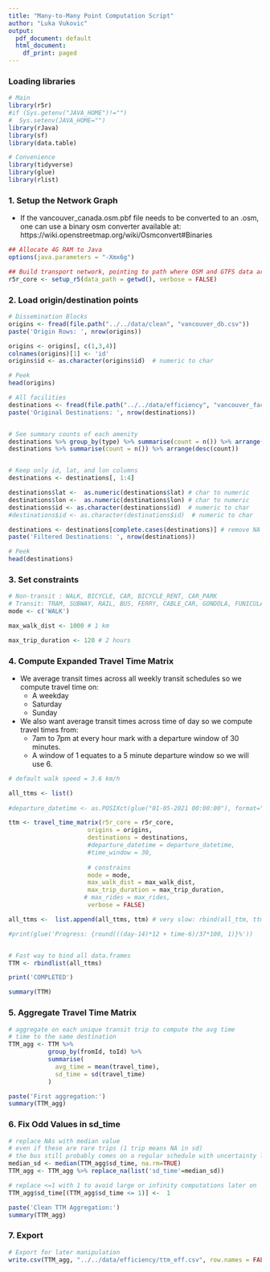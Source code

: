 ```yaml
---
title: "Many-to-Many Point Computation Script"
author: "Luka Vukovic"
output:
  pdf_document: default
  html_document:
    df_print: paged
---
```


### Loading libraries
```r

# Main
library(r5r)
#if (Sys.getenv("JAVA_HOME")!="")
#  Sys.setenv(JAVA_HOME="")
library(rJava)
library(sf)
library(data.table)

# Convenience
library(tidyverse)
library(glue)
library(rlist)

```


### 1. Setup the Network Graph

- If the vancouver_canada.osm.pbf file needs to be converted to an .osm, one can use a binary osm converter available at: https://wiki.openstreetmap.org/wiki/Osmconvert#Binaries

```r
## Allocate 4G RAM to Java
options(java.parameters = "-Xmx6g")

## Build transport network, pointing to path where OSM and GTFS data are located
r5r_core <- setup_r5(data_path = getwd(), verbose = FALSE)
```


### 2. Load origin/destination points

```r

# Dissemination Blocks
origins <- fread(file.path("../../data/clean", "vancouver_db.csv"))
paste('Origin Rows: ', nrow(origins))

origins <- origins[, c(1,3,4)]
colnames(origins)[1] <- 'id'
origins$id <- as.character(origins$id)  # numeric to char

# Peek
head(origins)
```

```r
# All facilities
destinations <- fread(file.path("../../data/efficiency", "vancouver_facilities.csv"))
paste('Original Destinations: ', nrow(destinations))


# See summary counts of each amenity
destinations %>% group_by(type) %>% summarise(count = n()) %>% arrange(desc(count))
destinations %>% summarise(count = n()) %>% arrange(desc(count))


# Keep only id, lat, and lon columns
destinations <- destinations[, 1:4]

destinations$lat <-  as.numeric(destinations$lat) # char to numeric
destinations$lon <-  as.numeric(destinations$lon) # char to numeric
destinations$id <- as.character(destinations$id)  # numeric to char
#destinations$id <- as.character(destinations$id)  # numeric to char

destinations <- destinations[complete.cases(destinations)] # remove NA rows
paste('Filtered Destinations: ', nrow(destinations))

# Peek
head(destinations)

```





### 3. Set constraints

```r
# Non-transit : WALK, BICYCLE, CAR, BICYCLE_RENT, CAR_PARK
# Transit: TRAM, SUBWAY, RAIL, BUS, FERRY, CABLE_CAR, GONDOLA, FUNICULAR
mode <- c('WALK')

max_walk_dist <- 1000 # 1 km

max_trip_duration <- 120 # 2 hours

```


### 4. Compute Expanded Travel Time Matrix

- We average transit times across all weekly transit schedules so we compute travel time on:
  - A weekday
  - Saturday
  - Sunday
- We also want average transit times across time of day so we compute travel times from:
  - 7am to 7pm at every hour mark with a departure window of 30 minutes.
  - A window of 1 equates to a 5 minute departure window so we will use 6.

```r
# default walk speed = 3.6 km/h

all_ttms <- list()
    
#departure_datetime <- as.POSIXct(glue("01-05-2021 00:00:00"), format="%d-%m-%Y %H:%M:%S")

ttm <- travel_time_matrix(r5r_core = r5r_core,
                      origins = origins,
                      destinations = destinations,
                      #departure_datetime = departure_datetime,
                      #time_window = 30,
                      
                      # constrains
                      mode = mode,
                      max_walk_dist = max_walk_dist,
                      max_trip_duration = max_trip_duration,
                     # max_rides = max_rides,
                      verbose = FALSE)

all_ttms <-  list.append(all_ttms, ttm) # very slow: rbind(all_ttm, ttm)

#print(glue('Progress: {round(((day-14)*12 + time-6)/37*100, 1)}%'))


# Fast way to bind all data.frames
TTM <- rbindlist(all_ttms)

print('COMPLETED')

summary(TTM)
```


### 5. Aggregate Travel Time Matrix 

```r
# aggregate on each unique transit trip to compute the avg time
# time to the same destination
TTM_agg <- TTM %>%
           group_by(fromId, toId) %>% 
           summarise(
             avg_time = mean(travel_time), 
             sd_time = sd(travel_time)
           )

paste('First aggregation:')
summary(TTM_agg)

```



### 6. Fix Odd Values in sd_time

```r

# replace NAs with median value
# even if these are rare trips (1 trip means NA in sd)
# the bus still probably comes on a regular schedule with uncertainty like most stops
median_sd <- median(TTM_agg$sd_time, na.rm=TRUE)
TTM_agg <- TTM_agg %>% replace_na(list('sd_time'=median_sd))

# replace <=1 with 1 to avoid large or infinity computations later on
TTM_agg$sd_time[(TTM_agg$sd_time <= 1)] <-  1

paste('Clean TTM Aggregation:')
summary(TTM_agg)
```

### 7. Export
```r
# Export for later manipulation
write.csv(TTM_agg, "../../data/efficiency/ttm_eff.csv", row.names = FALSE)

```

